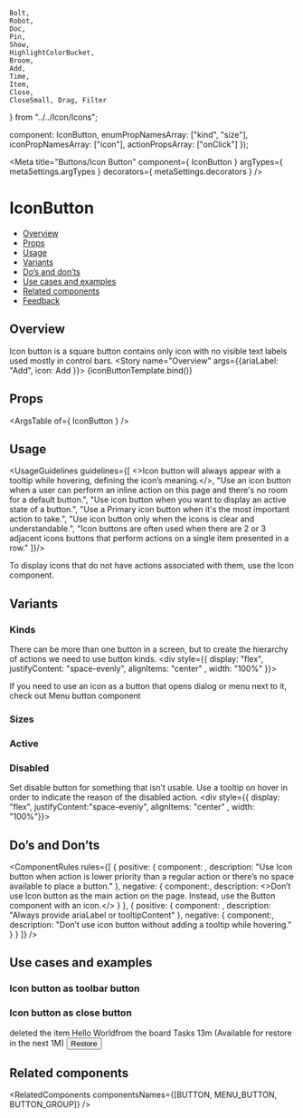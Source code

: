     Bolt,
    Robot,
    Doc,
    Pin,
    Show,
    HighlightColorBucket,
    Broom,
    Add,
    Time,
    Item,
    Close,
    CloseSmall, Drag, Filter
} from "../../Icon/Icons";

  component: IconButton,
  enumPropNamesArray: ["kind", "size"],
  iconPropNamesArray: ["icon"],
  actionPropsArray: ["onClick"]
});

<Meta
  title="Buttons/Icon Button"
  component={ IconButton }
  argTypes={ metaSettings.argTypes }
  decorators={ metaSettings.decorators }
/>

<!--- Component template -->


<!--- Component documentation -->

# IconButton
- [Overview](#overview)
- [Props](#props)
- [Usage](#usage)
- [Variants](#variants)
- [Do’s and don’ts](#dos-and-donts)
- [Use cases and examples](#use-cases-and-examples)
- [Related components](#related-components)
- [Feedback](#feedback)

## Overview
Icon button is a square button contains only icon with no visible text labels used mostly in control bars.
<Canvas>
  <Story name="Overview" args={{ariaLabel: "Add", icon: Add }}>
    {iconButtonTemplate.bind()}
  </Story>
</Canvas>

## Props
<ArgsTable of={ IconButton } />

## Usage
<UsageGuidelines guidelines={[
  <>Icon button will always appear with a <Link href="/?path=/docs/popover-tooltip--overview">tooltip</Link> while hovering, defining the icon’s meaning.</>,
  "Use an icon button when a user can perform an inline action on this page and there's no room for a default button.",
  "Use icon button when you want to display an active state of a button.",
  "Use a Primary icon button when it's the most important action to take.",
  "Use icon button only when the icons is clear and understandable.",
  "Icon buttons are often used when there are 2 or 3 adjacent icons buttons that perform actions on a single item presented in a row."
]}/>

<Tip title="Check yourself">To display icons that do not have actions associated with them, use the <Link href="/?path=/docs/components-icon--overview" size={Link.sizes.SMALL} withoutSpacing>Icon component</Link>.</Tip>

## Variants
### Kinds
There can be more than one button in a screen, but to create the hierarchy of actions we need to use button kinds.
<Canvas>
  <Story name="Kinds">
      <div style={{ display: "flex", justifyContent: "space-evenly", alignItems: "center" , width: "100%" }}>
        <IconButton icon={Bolt} kind={IconButton.kinds.PRIMARY} ariaLabel="My primary IconButton"/>
        <IconButton icon={Bolt} kind={IconButton.kinds.SECONDARY} ariaLabel="My secondary IconButton"/>
        <IconButton icon={Bolt} kind={IconButton.kinds.TERTIARY} ariaLabel="My tertiary IconButton"/>
      </div>
  </Story>
</Canvas>

<Tip>If you need to use an icon as a button that opens dialog or menu next to it, check out  <Link href="/?path=/docs/buttons-menubutton--overview" size={Link.sizes.SMALL} withoutSpacing>Menu button</Link> component</Tip>

### Sizes

<Canvas>
  <Story name="Sizes">
      <div style={{ display: "flex", justifyContent:"space-evenly", alignItems: "center" , width: "100%"}}>
        <IconButton key="xxs" icon={Robot} kind={IconButton.kinds.SECONDARY} size={IconButton.sizes.XXS} ariaLabel="My xxs IconButton"/>
        <IconButton key="xs" icon={Robot} kind={IconButton.kinds.SECONDARY} size={IconButton.sizes.XS} ariaLabel="My xs IconButton"/>
        <IconButton key="small" icon={Robot} kind={IconButton.kinds.SECONDARY} size={IconButton.sizes.SMALL} ariaLabel="My small IconButton"/>
        <IconButton key="medium" icon={Robot} kind={IconButton.kinds.SECONDARY} size={IconButton.sizes.MEDIUM} ariaLabel="My medium IconButton"/>
        <IconButton key="large" icon={Robot} kind={IconButton.kinds.SECONDARY} size={IconButton.sizes.LARGE} ariaLabel="My large IconButton"/>
      </div>
  </Story>
</Canvas>

### Active
<Canvas>
  <Story name="Active">
      <div style={{ display: "flex", justifyContent:"space-evenly", alignItems: "center" , width: "100%"}}>
        <IconButton icon={Doc} kind={IconButton.kinds.PRIMARY} ariaLabel="My small active IconButton" active/>
        <IconButton icon={Doc} kind={IconButton.kinds.SECONDARY} ariaLabel="My active medium IconButton" active/>
        <IconButton icon={Doc} kind={IconButton.kinds.TERTIARY} ariaLabel="My active large IconButton" active/>
      </div>
  </Story>
</Canvas>

### Disabled
Set disable button for something that isn’t usable. Use a tooltip on hover in order to indicate the reason of the disabled action.
<Canvas>
  <Story name="Disabled">
      <div style={{ display: "flex", justifyContent:"space-evenly", alignItems: "center" , width: "100%"}}>
        <IconButton icon={Doc} kind={IconButton.kinds.PRIMARY} ariaLabel="My small disabled IconButton" disabled disabledReason="This function is not available"/>
        <IconButton icon={Doc} kind={IconButton.kinds.SECONDARY} ariaLabel="My disabled medium IconButton" disabled disabledReason="This function is not available" />
        <IconButton icon={Doc} kind={IconButton.kinds.TERTIARY} ariaLabel="My disabled large IconButton" disabled disabledReason="This function is not available" />
      </div>
  </Story>
</Canvas>

## Do’s and Don’ts
<ComponentRules
  rules={[
    {
      positive: {
        component: <DialogContentContainer>
            <IconButton icon={Pin} ariaLabel="Pin to top" />
            <IconButton icon={Show} ariaLabel="Show all"/>
            <IconButton icon={HighlightColorBucket} ariaLabel="Show color"/>
            <IconButton icon={Broom} ariaLabel="Clear style"/>
        </DialogContentContainer>,
        description: "Use Icon button when action is lower priority than a regular action or there’s no space available to place a button."
      },
      negative: {
        component:<IconButton icon={Add} kind={IconButton.kinds.PRIMARY} ariaLabel="Add item" />,
        description: <>Don’t use Icon button as the main action on the page. Instead, use the <Link href="/?path=/docs/buttons-button--overview" withoutSpacing>Button component</Link> with an icon.</>
      }
    },
    {
      positive: {
        component: <IconButton icon={Bolt}  ariaLabel="Quick Search" />,
        description: "Always provide ariaLabel or tooltipContent"
      },
      negative: {
        component:<IconButton icon={Bolt} />,
        description: "Don’t use icon button without adding a tooltip while hovering."
      }
    }
  ]}
/>

## Use cases and examples
### Icon button as toolbar button
<Canvas>
    <Story name="Icon button as toolbar button">
        <Flex className={classes.dashboard} direction={Flex.directions.COLUMN} align={Flex.align.START} style={{width: "50%"}}>
            <Flex className={classes.dashboardHeader} gap={Flex.gaps.SMALL}>
                <Icon icon={Drag} />
                <Heading type={Heading.types.h5} value="Widget name" />
                <IconButton icon={Filter} ariaLabel="Filter the widget by everything" size={IconButton.sizes.SMALL}/>
            </Flex>
            <div className={classes.dashboardContent} />
        </Flex>
    </Story>
</Canvas>

### Icon button as close button
<Canvas>
    <Story name="Icon button as close button">
        <Flex style={{width: "100%"}}>
            <Flex  className={classes.recycleBin} style={{width: "100%"}} justify={Flex.justify.START} gap={Flex.gaps.LARGE}>
                <Flex direction={Flex.directions.COLUMN} className={classes.recycleBinTitleContainer} justify={Flex.justify.CENTER}>
                    <Icon icon={Item} iconSize={40}/>
                    <Heading className={classes.recycleBinTitle} type={Heading.types.h5} value="Item" id="monday-recycle-bin-title"/>
                </Flex>
                <Avatar size={Avatar.sizes.LARGE} src={person1} type={Avatar.types.IMG} />
                <Flex direction={Flex.directions.COLUMN} className={classes.recycleBinContent} align={Flex.justify.START} ariaLabelledby="monday-recycle-bin-title">
                    <Flex gap={Flex.gaps.XS}>
                        <LinkComponent text="Hadas Farhi"/><span>deleted the item </span><span className={classes.recycleBinItemName}>Hello World</span><span>from the board</span>
                    </Flex>
                    <span className={classes.recycleBinBoardName}>Tasks</span>
                    <Flex gap={Flex.gaps.XS} className={classes.recycleBinSubNote}>
                        <Icon icon={Time}/>
                        <span className={classes.recycleBinTimeStamp}>13m</span>
                        <span>(Available for restore in the next 1M)</span>
                    </Flex>
                </Flex>
                <Button className={classes.recycleBinRestoreButton}>Restore</Button>
            </Flex>
        </Flex>
        <IconButton icon={CloseSmall} ariaLabel="Remove from Recycle bin"/>
    </Story>
</Canvas>

## Related components
<RelatedComponents componentsNames={[BUTTON, MENU_BUTTON, BUTTON_GROUP]} />
